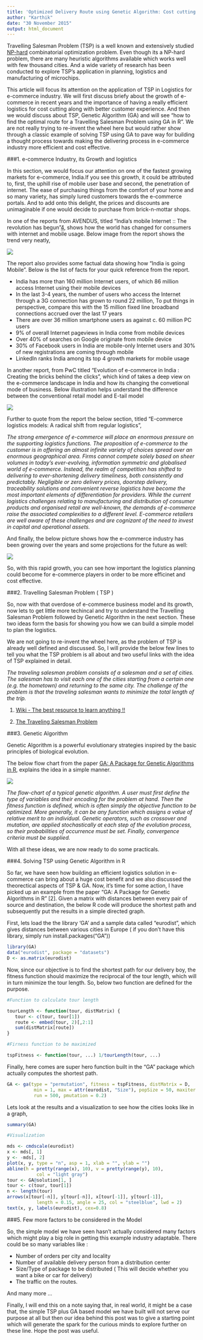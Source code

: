 ```yaml
---
title: 'Optimized Delivery Route using Genetic Algorithm: Cost cutting for e-commerce'
author: "Karthik"
date: "30 November 2015"
output: html_document
---
```


Travelling Salesman Problem (TSP) is a well known and extensively studied [NP-hard](https://en.wikipedia.org/wiki/NP-hardness) combinatorial optimization problem. Even though its a NP-hard problem, there are many heuristic algorithms available which works well with few thousand cities. And a wide variety of research has been conducted to explore TSP's application in planning, logistics and manufacturing of microchips.

This article will focus its attention on the application of TSP in Logistics for e-commerce industry. We will first discuss briefy about the growth of e-commerce in recent years and the importance of having a really efficient logistics for cost cutting along with better customer experience. And then we would discuss about TSP, Genetic Algorithm (GA) and will see "how to find the optimal route for a Travelling Salesman Problem using GA in R". We are not really trying to re-invent the wheel here but would rather show through a classic example of solving TSP using GA to pave way for building a thought process towards making the delivering process in e-commerce industry more efficient and cost effective.

###1. e-commerce Industry, its Growth and logistics

In this section, we would focus our attention on one of the fastest growing markets for e-commerce, India.If you see this growth, it could be attributed to, first, the uphill rise of mobile user base and second, the penetration of internet. The ease of purchasing things from the comfort of your home and so many variety, has simply lured customers towards the e-commerce portals. And to add onto this delight, the prices and discounts are unimaginable if one would decide to purchase from brick-n-mottar shops.

In one of the reports from AVENDUS, titled "India's mobile Internet :: The revolution has begun"[4](http://www.avendus.com/media/1366/avendus_india_mobile_internet.pdf), shows how the world has changed for consumers with internet and mobile usage. Below image from the report shows the trend very neatly,

<img src="C:\\Users\\karthik.r\\Desktop\\TSP\\old_new_model.jpg"/>

The report also provides some factual data showing how "India is going Mobile". Below is the list of facts for your quick reference from the report.

* India has more than 160 million Internet users, of which 86 million access Internet using
their mobile devices
* In the last 3-4 years, the number of users who access the Internet through a 3G
connection has grown to round 22 million, To put things in perspective, compare this
with the 15 million fixed line broadband connections accrued over the last 17 years
* There are over 36 million smartphone users as against c. 60 million PC users
* 9% of overall Internet pageviews in India come from mobile devices
* Over 40% of searches on Google originate from mobile device
* 30% of Facebook users in India are mobile-only Internet users and 30% of new
registrations are coming through mobile
* LinkedIn ranks India among its top 4 growth markets for mobile usage

In another report, from PwC titled "Evolution of e-commerce in India : Creating the bricks behind the clicks", which kind of takes a deep view on the e-commerce landscape in India and how its changing the convetional mode of business. Below illustration helps understand the difference between the conventional retail model and E-tail model

<img src="C:\\Users\\karthik.r\\Desktop\\TSP\\retail_etail_model.jpg"/>

Further to quote from the report the below section, titled "E-commerce logistics models: A radical shift from regular logistics", 

*The strong emergence of e-commerce will place an enormous pressure on the supporting logistics functions. The proposition of e-commerce to the customer is in offering an almost
infinite variety of choices spread over an enormous geographical area. Firms cannot compete solely based on sheer volumes in today's ever-evolving, information symmetric and globalised world of e-commerce. Instead, the realm of competition has shifted to delivering to ever-shortening delivery timeliness, both consistently and predictably. Negligible
or zero delivery prices, doorstep delivery, traceability solutions and convenient reverse logistics have become the most important elements of differentiation for providers. While the current logistics challenges relating to manufacturing and distribution of consumer products and organised retail are well-known, the demands of e-commerce raise the associated complexities to a different level. E-commerce retailers are well aware of these challenges and are cognizant of the need to invest in capital and operational assets.*

And finally, the below picture shows how the e-commerce industry has been growing over the years and some projections for the future as well:

<img src="C:\\Users\\karthik.r\\Desktop\\TSP\\growth.jpg"/>

So, with this rapid growth, you can see how important the logistics planning could become for e-commerce players in order to be more efficinet and cost effective.

###2. Travelling Salesman Problem ( TSP )

So, now with that overdose of e-commerce business model and its growth, now lets to get little more techincal and try to understand the Travelling Salesman Problem followed by Genetic Algorithm in the next section. These two ideas form the basis for showing you how we can build a simple model to plan the logistics.

We are not going to re-invent the wheel here, as the problem of TSP is already well defined and discussed. So, I will provide the below few lines to tell you what the TSP problem is all about and two useful links with the idea of TSP explained in detail.

*The traveling salesman problem consists of a salesman and a set of cities. The salesman has to visit each one of the cities starting from a certain one (e.g. the hometown) and returning to the same city. The challenge of the problem is that the traveling salesman wants to minimize the total length of the trip.*

1. [Wiki - The best resource to learn anything !!](https://simple.wikipedia.org/wiki/Travelling_salesman_problem)

2. [The Traveling Salesman Problem](http://www.csd.uoc.gr/~hy583/papers/ch11.pdf)

###3. Genetic Algorithm

Genetic Algorithm is a powerful evolutionary strategies inspired by the basic principles of biological evolution.

The below flow chart from the paper [GA: A Package for Genetic Algorithms in R](www.jstatsoft.org/article/view/v053i04/v53i04.pdf), explains the idea in a simple manner. 

<img src="C:\\Users\\karthik.r\\Desktop\\flowchart.jpg"/>

*The flow-chart of a typical genetic algorithm. A user must first define the type of variables and their encoding for the problem at hand. Then the fitness function is defined, which is often simply the objective function to be optimized. More generally, it can be any function which assigns a value of relative merit to an individual. Genetic operators, such as crossover and mutation, are applied stochastically at each step of the evolution process, so their probabilities of occurrence must be set. Finally, convergence criteria must be supplied.*  

With all these ideas, we are now ready to do some practicals.

###4. Solving TSP using Genetic Algorithm in R

So far, we have seen how building an efficient logistics solution in e-commerce can bring about a huge cost benefit and we also discussed the theorectical aspects of TSP & GA. Now, it's time for some action, I have picked up an example from the paper "GA: A Package for Genetic Algorithms in R" [2]. Given a matrix with distances between every pair of source and destination, the below R code will produce the shortest path and subsequently put the results in a simple directed graph.


First, lets load the the library 'GA' and a sample data called "eurodist", which gives distances between various cities in Europe ( if you don't have this library, simply run install.packages("GA"))

```r
library(GA)
data("eurodist", package = "datasets")
D <- as.matrix(eurodist)
```


Now, since our objective is to find the shortest path for our delivery boy, the fitness function should maximize the reciprocal of the tour length, which will in turn minimize the tour length. So, below two function are defined for the purpose.

```r
#Function to calculate tour length 

tourLength <- function(tour, distMatrix) {
   tour <- c(tour, tour[1])
   route <- embed(tour, 2)[,2:1]
   sum(distMatrix[route])
}

#Firness function to be maximized

tspFitness <- function(tour, ...) 1/tourLength(tour, ...)

```

Finally, here comes are super hero function built in the "GA" package which actually computes the shortest path.

```r
GA <- ga(type = "permutation", fitness = tspFitness, distMatrix = D,
          min = 1, max = attr(eurodist, "Size"), popSize = 50, maxiter = 5000,
          run = 500, pmutation = 0.2)

```

Lets look at the results and a visualization to see how the cities looks like in a graph,

```r
summary(GA)

#Visualization 

mds <- cmdscale(eurodist)
x <- mds[, 1]
y <- -mds[, 2]
plot(x, y, type = "n", asp = 1, xlab = "", ylab = "")
abline(h = pretty(range(x), 10), v = pretty(range(y), 10),
           col = "light gray")
tour <- GA@solution[1, ]
tour <- c(tour, tour[1])
n <- length(tour)
arrows(x[tour[-n]], y[tour[-n]], x[tour[-1]], y[tour[-1]],
           length = 0.15, angle = 25, col = "steelblue", lwd = 2)
text(x, y, labels(eurodist), cex=0.8)

```

###5. Few more factors to be considered in the Model

So, the simple model we have seen hasn't actually considered many factors which might play a big role in getting this example industry adaptable. There could be so many variables like :

* Number of orders per city and locality
* Number of available delivery person from a distribution center
* Size/Type of package to be distributed ( This will decide whether you want a bike or car for delivery)
* The traffic on the routes.

And many more ...

Finally, I will end this on a note saying that, in real world, it might be a case that, the simple TSP plus GA based model we have built will not serve our purpose at all but then our idea behind this post was to give a starting point which will generate the spark for the curious minds to explore further on these line. Hope the post was useful.

